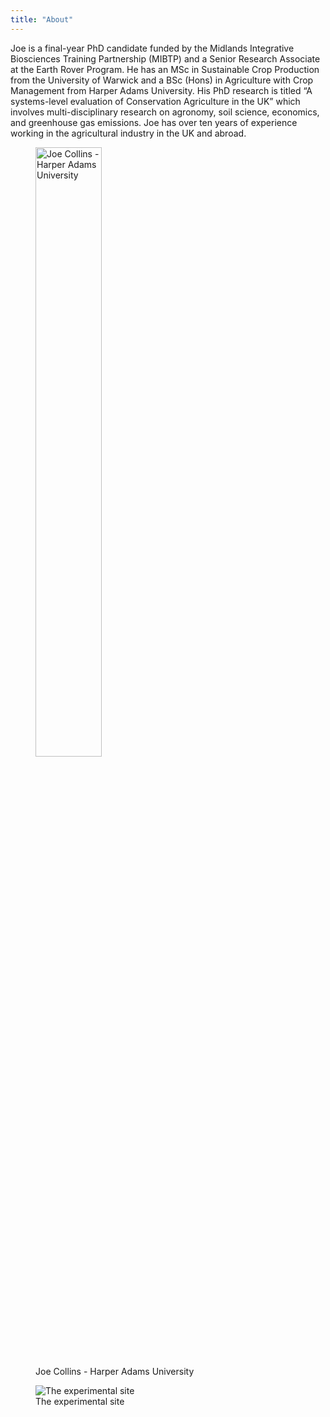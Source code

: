 ```yaml
---
title: "About"
---
```


Joe is a final-year PhD candidate funded by the Midlands Integrative Biosciences Training Partnership (MIBTP) and a Senior Research Associate at the Earth Rover Program. He has an MSc in Sustainable Crop Production from the University of Warwick and a BSc (Hons) in Agriculture with Crop Management from Harper Adams University. His PhD research is titled “A systems-level evaluation of Conservation Agriculture in the UK” which involves multi-disciplinary research on agronomy, soil science, economics, and greenhouse gas emissions. Joe has over ten years of experience working in the agricultural industry in the UK and abroad.

![Joe Collins - Harper Adams University](/images/j_collins_qbs.jpg){width=50%}

![The experimental site](images/DJI_0365.JPG)